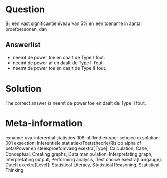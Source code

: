Question
========

Bij een vast significantieniveau van 5% en een toename in aantal proefpersonen, dan 

Answerlist
----------
* neemt de power toe en daalt de Type I fout.
* neemt de power af en daalt de Type II fout.
* neemt de power toe en daalt de Type II fout.

Solution
========

The correct answer is  neemt de power toe en daalt de Type II fout. 

Meta-information
================
exname: uva-inferential statistics-108-nl.Rmd 
extype: schoice 
exsolution: 001 
exsection: Inferentiële statistiek/Toetstheorie/Risico alpha of beta/Power en steekproefomvang
exextra[Type]: Calculation, Case, Conceptual, Creating graphs, Data manipulation, Interpretating graph, Interpretating output, Performing analysis, Test choice 
exextra[Langauge]: Dutch 
exextra[Level]: Statistical Literacy, Statistical Reasoning, Statistical Thinking 
